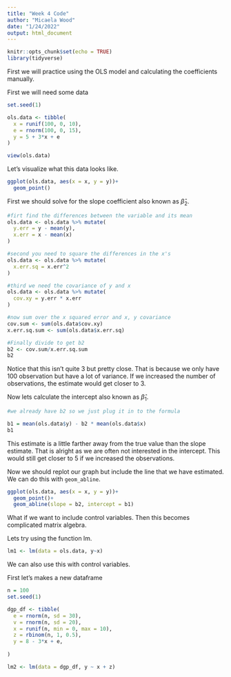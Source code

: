 ---
title: "Week 4 Code"
author: "Micaela Wood"
date: "1/24/2022"
output: html_document
---

```{r setup, include=FALSE}
knitr::opts_chunk$set(echo = TRUE)
library(tidyverse)
```

First we will practice using the OLS model and calculating the coefficients manually. 

First we will need some data

```{r data for OLS}
set.seed(1)

ols.data <- tibble(
  x = runif(100, 0, 10),
  e = rnorm(100, 0, 15),
  y = 5 + 3*x + e
)

view(ols.data)
```

Let's visualize what this data looks like.

```{r visualize data}
ggplot(ols.data, aes(x = x, y = y))+
  geom_point()
```

First we should solve for the slope coefficient also known as $\hat \beta_2$. 

```{r solve for slope}
#firt find the differences between the variable and its mean
ols.data <- ols.data %>% mutate(
  y.err = y - mean(y), 
  x.err = x - mean(x)
)

#second you need to square the differences in the x's
ols.data <- ols.data %>% mutate(
  x.err.sq = x.err^2
)

#third we need the covariance of y and x
ols.data <- ols.data %>% mutate(
  cov.xy = y.err * x.err
)

#now sum over the x squared error and x, y covariance
cov.sum <- sum(ols.data$cov.xy)
x.err.sq.sum <- sum(ols.data$x.err.sq)

#Finally divide to get b2
b2 <- cov.sum/x.err.sq.sum
b2

```
Notice that this isn't quite 3 but pretty close. That is because we only have 100 observation but have a lot of variance. If we increased the number of observations, the estimate would get closer to 3. 

Now lets calculate the intercept also known as $\hat\beta_1$.

```{r solve for intercept}
#we already have b2 so we just plug it in to the formula

b1 = mean(ols.data$y) - b2 * mean(ols.data$x)
b1
```

This estimate is a little farther away from the true value than the slope estimate. That is alright as we are often not interested in the intercept. This would still get closer to 5 if we increased the observations. 

Now we should replot our graph but include the line that we have estimated. We can do this with `geom_abline`.

```{r plot with estimated coefficients}
ggplot(ols.data, aes(x = x, y = y))+
  geom_point()+
  geom_abline(slope = b2, intercept = b1)
```


What if we want to include control variables. Then this becomes complicated matrix algebra. 

Lets try using the function lm.

```{r easy ols}
lm1 <- lm(data = ols.data, y~x)
```

We can also use this with control variables.

First let's makes a new dataframe

```{r}
n = 100
set.seed(1)

dgp_df <- tibble(
  e = rnorm(n, sd = 30),
  v = rnorm(n, sd = 20),
  x = runif(n, min = 0, max = 10),
  z = rbinom(n, 1, 0.5),
  y = 8 - 3*x + e,
  
)
```

```{r ols with controls}
lm2 <- lm(data = dgp_df, y ~ x + z)
```


